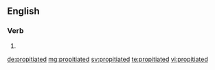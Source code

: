==English==

===Verb===
{{head|en|verb form}}

# {{en-past of|propitiate}}

[[de:propitiated]]
[[mg:propitiated]]
[[sv:propitiated]]
[[te:propitiated]]
[[vi:propitiated]]